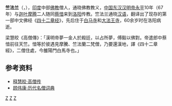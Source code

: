 {{no footnotes|time=2017-08-04T08:07:44+00:00}}
{{Infobox_ Buddhist
| name = 竺法蘭
| image = Dharmaratna.jpg
| caption = 竺法蘭像<br />位於[[洛陽|洛陽]][[白馬寺|白馬寺]]竺法蘭墓（在西側）
| birth_date = 
| birth_place = 中印度
| birth_name = 
| death_date =                
| death_place =[[洛陽|洛陽]]
| known_for = 
| work_institution = [[白馬寺|白馬寺]]
| publication_translate = [[四十二章經|四十二章經]]
| incarnation_from =
| reincarnation_to = 
| footnotes =
}}
'''竺法兰'''（{{lang|en|Dharmaratna}}，{{bd|？||？|catIdx=}}），[[印度|印度]]中部[[佛教|佛教]]僧人，通晓佛教教义，[[中国|中国]][[东汉|东汉]][[汉明帝|汉明帝]][[永平_(东汉)|永平]]10年（67年）与[[迦叶摩腾|迦叶摩腾]]二人随同[[蔡愔|蔡愔]]来到[[洛阳|洛阳]]传教。竺法兰通晓[[汉语|汉语]]，翻译出了现存的第一部中文佛经《[[四十二章经|四十二章经]]》，先后住于[[白马寺|白马寺]]和[[大法王寺|大法王寺]]，60余岁时在洛阳病逝。

梁慧皎《高僧傳》：「漢明帝夢一金人於殿廷，以占所夢，傅毅以佛對。帝遣郎中蔡愔前往天竺。愔等於彼遇見摩騰、竺法蘭二梵僧，乃要還漢地，譯《四十二章經》，二僧住處，今雒陽門白馬寺也。」

==参考资料==

*[http://www.china2551.org/Article/fjrw/r/200801/3594.html 释慧皎·高僧传]
*[https://web.archive.org/web/20090910181206/http://fodian.goodweb.cn/dict_16.asp 顾伟康·历代名僧词典]

{{佛教人物小作品}}

[[Category:印度佛教出家眾|Z]]
[[Category:漢朝僧人|Z]]
[[Category:佛经翻译家|Z]]